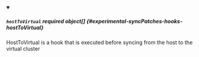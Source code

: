 


<details className="config-field" data-expandable="true" open>
<summary>

##### `hostToVirtual` <span className="config-field-required" data-required="false">required</span> <span className="config-field-type">object[]</span> <span className="config-field-default"></span> <span className="config-field-enum"></span> {#experimental-syncPatches-hooks-hostToVirtual}

HostToVirtual is a hook that is executed before syncing from the host to the virtual cluster

</summary>

<PartialHosttovirtualreference />


</details>
